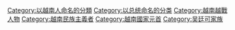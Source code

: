 {{Commonscat|Ngô Đình Diệm}}
{{Catmore|吳廷琰}}

[[Category:以越南人命名的分類|Category:以越南人命名的分類]]
[[Category:以总统命名的分类|Category:以总统命名的分类]]
[[Category:越南越戰人物|Category:越南越戰人物]]
[[Category:越南民族主義者|Category:越南民族主義者]]
[[Category:越南國家元首|Category:越南國家元首]]
[[Category:吴廷可家族|Category:吴廷可家族]]